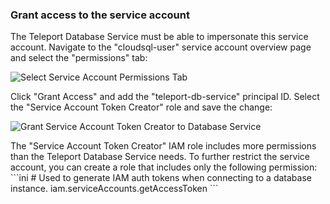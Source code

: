 ### Grant access to the service account

The Teleport Database Service must be able to impersonate this service account.
Navigate to the "cloudsql-user" service account overview page and select the
"permissions" tab:

![Select Service Account Permissions Tab](../../../img/database-access/guides/cloudsql/service-account-permissions-tab@2x.png)

Click "Grant Access" and add the "teleport-db-service" principal ID.
Select the "Service Account Token Creator" role and save the change:

![Grant Service Account Token Creator to Database Service](../../../img/database-access/guides/cloudsql/grant-token-creator@2x.png)

<Admonition type="note" title="Service account permissions">
  The "Service Account Token Creator" IAM role includes more permissions than
  the Teleport Database Service needs. To further restrict the service 
  account, you can create a role that includes only the following permission:
  ```ini
  # Used to generate IAM auth tokens when connecting to a database instance.
  iam.serviceAccounts.getAccessToken
  ```
</Admonition>
